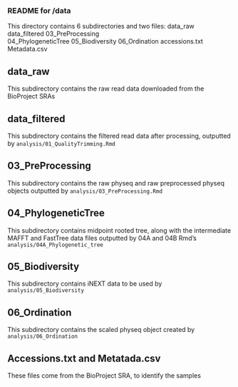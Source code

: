### README for /data ###

This directory contains 6 subdirectories and two files:
data_raw
data_filtered
03_PreProcessing  
04_PhylogeneticTree
05_Biodiversity
06_Ordination 
 accessions.txt 
Metadata.csv

## data_raw
This subdirectory contains the raw read data downloaded from the BioProject SRAs

## data_filtered
This subdirectory contains the filtered read data after processing, outputted by `analysis/01_QualityTrimming.Rmd`

## 03_PreProcessing  
This subdirectory contains the raw physeq and raw preprocessed physeq objects outputted by 
`analysis/03_PreProcessing.Rmd`

## 04_PhylogeneticTree
This subdirectory contains midpoint rooted tree, along with the intermediate MAFFT and FastTree data files outputted by 04A and 04B Rmd’s `analysis/04A_Phylogenetic_tree`

## 05_Biodiversity
This subdirectory contains iNEXT data to be used by  `analysis/05_Biodiversity`

## 06_Ordination 
This subdirectory contains the scaled physeq object created by  `analysis/06_Ordination`

## Accessions.txt and Metatada.csv
These files come from the BioProject SRA, to identify the samples

